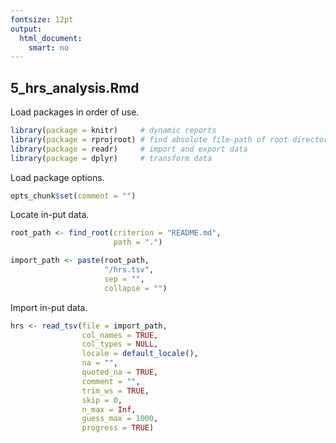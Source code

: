 ```yaml
---
fontsize: 12pt
output:
  html_document:
    smart: no
---
```


## 5_hrs_analysis.Rmd

Load packages in order of use.

```r
library(package = knitr)     # dynamic reports
library(package = rprojroot) # find absolute file-path of root directory
library(package = readr)     # import and export data
library(package = dplyr)     # transform data
```

Load package options.

```r
opts_chunk$set(comment = "")
```

Locate in-put data.

```r
root_path <- find_root(criterion = "README.md",
                       path = ".")

import_path <- paste(root_path,
                     "/hrs.tsv",
                     sep = "",
                     collapse = "")
```

Import in-put data.

```r
hrs <- read_tsv(file = import_path,
                col_names = TRUE,
                col_types = NULL,
                locale = default_locale(),
                na = "",
                quoted_na = TRUE,
                comment = "",
                trim_ws = TRUE,
                skip = 0,
                n_max = Inf,
                guess_max = 1000,
                progress = TRUE)
```